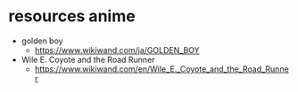 # resources anime

- golden boy
  - https://www.wikiwand.com/ja/GOLDEN_BOY
- Wile E. Coyote and the Road Runner
  - https://www.wikiwand.com/en/Wile_E._Coyote_and_the_Road_Runner
